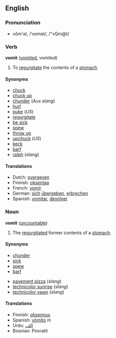 ==English==

===Pronunciation===
*vŏm'ət, /ˈvɒmət/, /"vQm@t/

===Verb===
'''vomit''' ([[vomited]], vomited)

#To [[regurgitate]] the contents of a [[stomach]].

====Synonyms====
*[[chuck]]
*[[chuck up]]
*[[chunder]] (''Aus slang'')
*[[hurl]]
*[[puke]] (''US'')
*[[regurgitate]]
*[[be sick]]
*[[spew]]
*[[throw up]]
*[[upchuck]] (''US'')
*[[keck]]
*[[barf]]
*[[ralph]] (''slang'')

====Translations====
*Dutch: [[overgeven]]
*Finnish: [[oksentaa]]
*French: [[vomir]]
*German: [[sich]] [[übergeben]], [[erbrechen]]
*Spanish: [[vomitar]], [[devolver]]

===Noun===
'''vomit''' ([[uncountable]])

#The [[regurgitate]]d former contents of a [[stomach]].

====Synonyms====
*[[chunder]]
*[[sick]]
*[[spew]]
*[[barf]]

*[[pavement pizza]] (''slang'')
*[[technicolor sunrise]] (''slang'')
*[[technicolor yawn]] (''slang'')

====Translations====
*Finnish: [[oksennus]]
*Spanish: [[vómito]] ''m''
*Urdu: [[الٹى]]
*Bosnian: Povratit